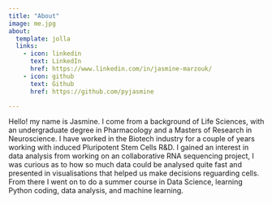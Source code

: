```yaml
---
title: "About"
image: me.jpg
about:
  template: jolla
  links:
    - icon: linkedin
      text: LinkedIn
      href: https://www.linkedin.com/in/jasmine-marzouk/
    - icon: github
      text: Github
      href: https://github.com/pyjasmine

---
```


Hello! my name is Jasmine. I come from a background of Life Sciences, with an undergraduate degree in Pharmacology and a Masters of Research in Neuroscience. I have worked in the Biotech industry for a couple of years working with induced Pluripotent Stem Cells R&D. I gained an interest in data analysis from working on an collaborative RNA sequencing project, I was curious as to how so much data could be analysed quite fast and presented in visualisations that helped us make decisions reguarding cells.
From there I went on to do a summer course in Data Science, learning Python coding, data analysis, and machine learning.
